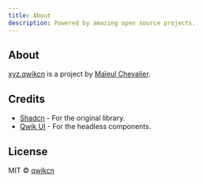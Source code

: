 ```yaml
---
title: About
description: Powered by amazing open source projects.
---
```


## About

[xyz.qwikcn](https://qwikcn.xyz) is a project by [Maïeul Chevalier](https://x.com/maiieul).

## Credits

- [Shadcn](https://ui.shadcn.com) - For the original library.
- [Qwik UI](https://qwikui.com) - For the headless components.

## License

MIT © [qwikcn](https://qwikcn.xyz)
